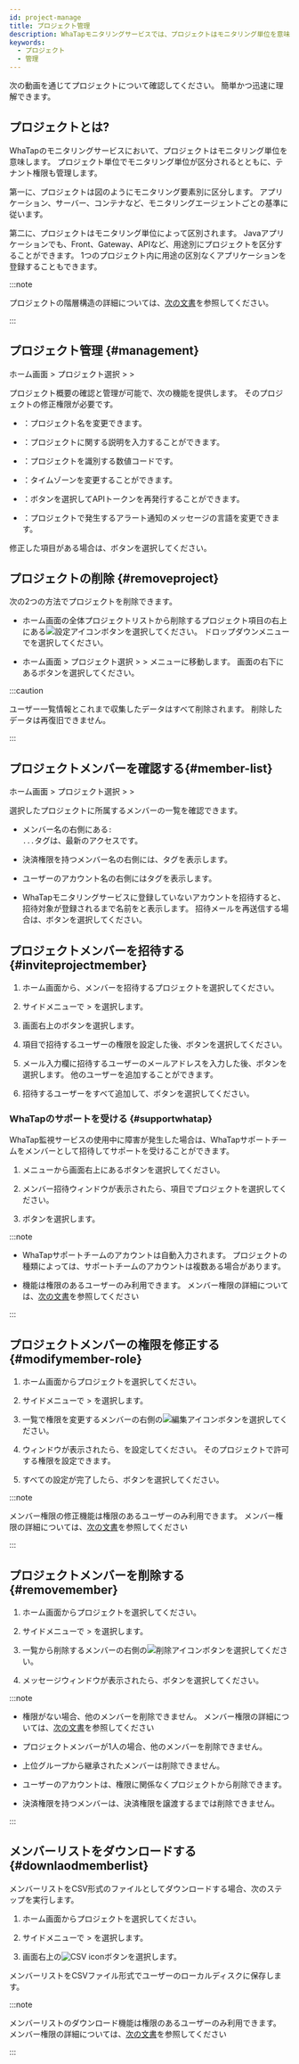 ```yaml
---
id: project-manage
title: プロジェクト管理
description: WhaTapモニタリングサービスでは、プロジェクトはモニタリング単位を意味します。 プロジェクトについて説明します。
keywords:
  - プロジェクト
  - 管理
---
```



次の動画を通じてプロジェクトについて確認してください。 簡単かつ迅速に理解できます。

<Youtube ko="vZDxKNiqOTc" en="vZDxKNiqOTc" ja="vZDxKNiqOTc" />

## プロジェクトとは?

WhaTapのモニタリングサービスにおいて、プロジェクトはモニタリング単位を意味します。 プロジェクト単位でモニタリング単位が区分されるとともに、テナント権限も管理します。

第一に、プロジェクトは図のようにモニタリング要素別に区分します。 アプリケーション、サーバー、コンテナなど、モニタリングエージェントごとの基準に従います。

<ImgLang img='project-01.png' desc='プロジェクトの作成'/>

第二に、プロジェクトはモニタリング単位によって区別されます。 Javaアプリケーションでも、Front、Gateway、APIなど、用途別にプロジェクトを区分することができます。 1つのプロジェクト内に用途の区別なくアプリケーションを登録することもできます。

<ImgLang img='demo-project.png' desc='Demo project'/>

:::note

プロジェクトの階層構造の詳細については、[次の文書](../project/project-structure)を参照してください。

:::


<Createprojectv2 />

## プロジェクト管理 {#management}

ホーム画面 &gt; プロジェクト選択 &gt; <Cmdname sid="side_management" className="uitext" /> &gt; <Cmdname sid="side_projectManagement" className="uitext" />

プロジェクト概要の確認と管理が可能で、次の機能を提供します。 そのプロジェクトの修正権限が必要です。

<ImgLang img='project-manage.png' desc='Project management'/>

- <Cmdname sid="project_name" className="uitext" />：プロジェクト名を変更できます。

- <Cmdname sid="project_description" className="uitext" />：プロジェクトに関する説明を入力することができます。

- <Cmdname sid="pcode" className="uitext" />：プロジェクトを識別する数値コードです。

- <Cmdname sid="application_timezone" className="uitext" />：タイムゾーンを変更することができます。

- <Cmdname sid="api_token" className="uitext" />：<Cmdname sid="reissue" className="uitext" />ボタンを選択してAPIトークンを再発行することができます。

- <Cmdname sid="TTL06021" className="uitext" />：プロジェクトで発生するアラート通知のメッセージの言語を変更できます。

修正した項目がある場合は、<Cmdname sid="save" className="uitext" />ボタンを選択してください。

## プロジェクトの削除 {#removeproject}

次の2つの方法でプロジェクトを削除できます。

- ホーム画面の全体プロジェクトリストから削除するプロジェクト項目の右上にある![設定アイコン](/img/ico-setting.svg)ボタンを選択してください。 ドロップダウンメニューで<Cmdname sid="delete_project" className="uitext" />を選択してください。

- ホーム画面 &gt; プロジェクト選択 &gt; <Cmdname sid="side_management" className="uitext" /> &gt; <Cmdname sid="side_projectManagement" className="uitext" />メニューに移動します。 画面の右下にある<Cmdname sid="delete_project" className="uitext" />ボタンを選択してください。

:::caution

ユーザー一覧情報とこれまで収集したデータはすべて削除されます。 削除したデータは再復旧できません。

:::

## プロジェクトメンバーを確認する{#member-list}

ホーム画面 &gt; プロジェクト選択 &gt; <Cmdname sid="side_management" className="uitext" /> &gt; <Cmdname sid="side_projectMember" className="uitext" />

選択したプロジェクトに所属するメンバーの一覧を確認できます。

<ImgLang img='project-member-list.png' desc='プロジェクトメンバー一覧' />

- メンバー名の右側にある<code class='history'><Cmdname sid="login" />: ...</code>タグは、最新のアクセスです。

- 決済権限を持つメンバー名の右側には、<code class='pay'><Cmdname sid="billing" /></code>タグを表示します。

- ユーザーのアカウント名の右側には<code class='my'><Cmdname sid="my_account" /></code>タグを表示します。

- WhaTapモニタリングサービスに登録していないアカウントを招待すると、招待対象が登録されるまで名前を<Cmdname sid="pending_invitation" className="uitext" />と表示します。 招待メールを再送信する場合は、<Cmdname sid="reinvite" className="uitext" />ボタンを選択してください。

## プロジェクトメンバーを招待する {#inviteprojectmember}

1. ホーム画面から、メンバーを招待するプロジェクトを選択してください。

2. サイドメニューで<Cmdname sid="side_management" className="uitext" /> &gt; <Cmdname sid="side_projectMember" className="uitext" />を選択します。

3. 画面右上の<Cmdname sid="invite_member" className="uitext" />ボタンを選択します。

4. <Cmdname sid="user_role" className="uitext" />項目で招待するユーザーの権限を設定した後、<Cmdname sid="apply" className="uitext" />ボタンを選択してください。

5. メール入力欄に招待するユーザーのメールアドレスを入力した後、<Cmdname sid="add" className="uitext" />ボタンを選択します。 他のユーザーを追加することができます。

6. 招待するユーザーをすべて追加して、<Cmdname sid="complete" className="uitext" />ボタンを選択してください。


<InviteMemberNotes />

### WhaTapのサポートを受ける {#supportwhatap}

WhaTap監視サービスの使用中に障害が発生した場合は、WhaTapサポートチームをメンバーとして招待してサポートを受けることができます。 

1. <Cmdname sid="side_projectMember" className="uitext" />メニューから画面右上にある<Cmdname sid="invite_help_whatap_account" className="uitext" />ボタンを選択してください。

2. メンバー招待ウィンドウが表示されたら、<Cmdname sid="project" className="uitext" />項目でプロジェクトを選択してください。

3. <Cmdname sid="complete" className="uitext" />ボタンを選択します。

:::note

- WhaTapサポートチームのアカウントは自動入力されます。 プロジェクトの種類によっては、サポートチームのアカウントは複数ある場合があります。

- <Cmdname sid="invite_help_whatap_account" className="uitext" />機能は<Cmdname sid="member_management" className="b600" />権限のあるユーザーのみ利用できます。 メンバー権限の詳細については、[次の文書](project-structure#project-auth)を参照してください

:::

## プロジェクトメンバーの権限を修正する {#modifymember-role}

1. ホーム画面からプロジェクトを選択してください。

2. サイドメニューで<Cmdname sid="side_management" className="uitext" /> &gt; <Cmdname sid="side_projectMember" className="uitext" />を選択します。

3. <Cmdname sid="project_member" className="uitext" />一覧で権限を変更するメンバーの右側の![編集アイコン](/img/ico-edit.svg)ボタンを選択してください。

4. <Cmdname sid="edit_member_role" className="uitext" replace="br" />ウィンドウが表示されたら、<Cmdname sid="member_role" className="uitext" />を設定してください。 そのプロジェクトで許可する権限を設定できます。

5. すべての設定が完了したら、<Cmdname sid="apply" className="uitext" />ボタンを選択してください。

:::note

メンバー権限の修正機能は<Cmdname sid="member_management" className="b600" />権限のあるユーザーのみ利用できます。 メンバー権限の詳細については、[次の文書](project-structure#project-auth)を参照してください

:::

## プロジェクトメンバーを削除する {#removemember}

1. ホーム画面からプロジェクトを選択してください。

2. サイドメニューで<Cmdname sid="side_management" className="uitext" /> &gt; <Cmdname sid="side_projectMember" className="uitext" />を選択します。

3. <Cmdname sid="project_member" className="uitext" />一覧から削除するメンバーの右側の![削除アイコン](/img/ico-trash-red.svg)ボタンを選択してください。

4. メッセージウィンドウが表示されたら、<Cmdname sid="delete" className="uitext" />ボタンを選択してください。

:::note

- <Cmdname sid="member_management" className="b600" />権限がない場合、他のメンバーを削除できません。 メンバー権限の詳細については、[次の文書](project-structure#project-auth)を参照してください

- プロジェクトメンバーが1人の場合、他のメンバーを削除できません。

- 上位グループから継承されたメンバーは削除できません。

- ユーザーのアカウントは、権限に関係なくプロジェクトから削除できます。

- 決済権限を持つメンバーは、決済権限を譲渡するまでは削除できません。

:::

## メンバーリストをダウンロードする{#downlaodmemberlist}

メンバーリストをCSV形式のファイルとしてダウンロードする場合、次のステップを実行します。

1. ホーム画面からプロジェクトを選択してください。

2. サイドメニューで<Cmdname sid="side_management" className="uitext" /> &gt; <Cmdname sid="side_projectMember" className="uitext" />を選択します。

3. 画面右上の![CSV icon](/img/ic-csv-download-ms.svg)ボタンを選択します。

メンバーリストをCSVファイル形式でユーザーのローカルディスクに保存します。

:::note

メンバーリストのダウンロード機能は<Cmdname sid="member_management" className="b600" />権限のあるユーザーのみ利用できます。 メンバー権限の詳細については、[次の文書](project-structure#project-auth)を参照してください

:::

